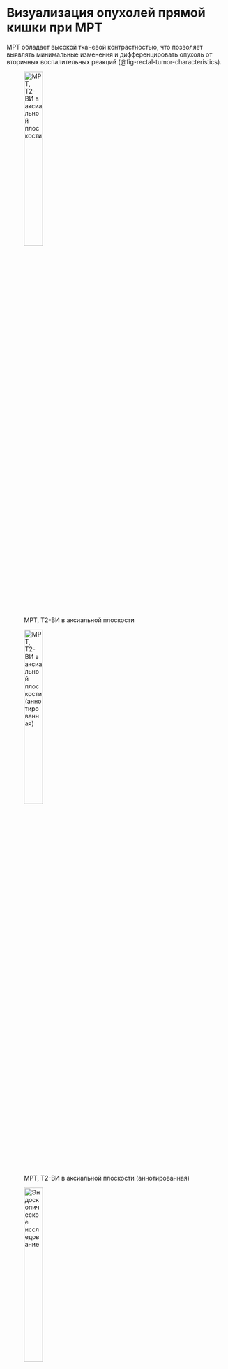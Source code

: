 # Визуализация опухолей прямой кишки при МРТ

МРТ обладает высокой тканевой контрастностью, что позволяет выявлять минимальные изменения и дифференцировать опухоль от вторичных воспалительных реакций (@fig-rectal-tumor-characteristics). 

:::{#fig-rectal-tumor-characteristics}

![МРТ, Т2-ВИ в аксиальной плоскости](/img/tumor-detection/image24.png){#fig-rectal-tumor-characteristics-1 width=32%}

![МРТ, Т2-ВИ в аксиальной плоскости (аннотированная)](/img/tumor-detection/image24_annotated.png){#fig-rectal-tumor-characteristics-1-ann width=32%}

![Эндоскопическое исследование](/img/tumor-detection/image7.png){#fig-rectal-tumor-characteristics-2 width=32%}

Характерные МРТ- и эндоскопические признаки опухоли прямой кишки для оценки протяженности по окружности. **А** — МРТ, Т2-ВИ, аксиальная плоскость: локальное утолщение стенки с закругленными приподнятыми краями; **Б** — аннотированная версия изображения А: показан закругленный край опухоли, пунктирная линия — полуокружность опухоли; **В** — эндоскопическое исследование: визуализация опухолевой площадки.
:::

Опухоли прямой кишки характеризуются сигналом средней интенсивности на Т2-ВИ, ограничением диффузии и нарушением дифференцировки слоёв стенки кишки. 

Ключевой характеристикой является наличие муцинозного компонента. Муцинозные опухоли демонстрируют высокую интенсивность сигнала на Т2-ВИ, что позволяет достоверно идентифицировать их при МРТ-исследовании (@fig-mucinous-rectal-tumor). Несмотря на то что окончательная верификация опухоли осуществляется гистологически, МРТ обладает большей диагностической эффективностью при выявлении муцинозных образований по сравнению с биопсией (18% против 5% соответственно) [33, 34] .  

Следует дифференцировать муцинозный компонент опухоли от скопления слизи в просвете кишки при полиповидных внутрипросветных образованиях.

:::{#fig-mucinous-rectal-tumor}

![Муцинозная опухоль прямой кишки](/img/tumor-detection/image53.png){#fig-mucinous-rectal-tumor-1 width="3.722916666666667in" height="2.2055555555555557in"}

Муцинозная опухоль прямой кишки на МРТ. **А** - МРТ, Т2-ВИ: опухоль с характерным гиперинтенсивным сигналом, обусловленным высоким содержанием муцина.
:::

Опухоли с перстневидноклеточным компонентом представляют отдельную проблему для визуализации. Они часто локализуются в подслизистом слое, вследствие чего могут оставаться незамеченными при эндоскопии. Опухолевая инвазия распространяется в более глубокие слои стенки кишки, недоступные при выполнении стандартных биопсий. Кроме того, они часто демонстрируют изо- или гипоинтенсивный сигнал на Т2-ВИ, диффузное вовлечение стенок и мезоректальной клетчатки по типу карциноматоза.

